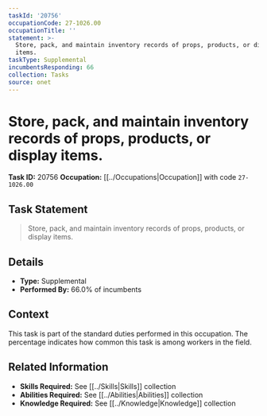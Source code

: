 ```yaml
---
taskId: '20756'
occupationCode: 27-1026.00
occupationTitle: ''
statement: >-
  Store, pack, and maintain inventory records of props, products, or display
  items.
taskType: Supplemental
incumbentsResponding: 66
collection: Tasks
source: onet
---
```

# Store, pack, and maintain inventory records of props, products, or display items.

**Task ID:** 20756
**Occupation:** [[../Occupations|Occupation]] with code `27-1026.00`

## Task Statement

> Store, pack, and maintain inventory records of props, products, or display items.

## Details

- **Type:** Supplemental
- **Performed By:** 66.0% of incumbents

## Context

This task is part of the standard duties performed in this occupation. The percentage indicates how common this task is among workers in the field.

## Related Information

- **Skills Required:** See [[../Skills|Skills]] collection
- **Abilities Required:** See [[../Abilities|Abilities]] collection
- **Knowledge Required:** See [[../Knowledge|Knowledge]] collection
